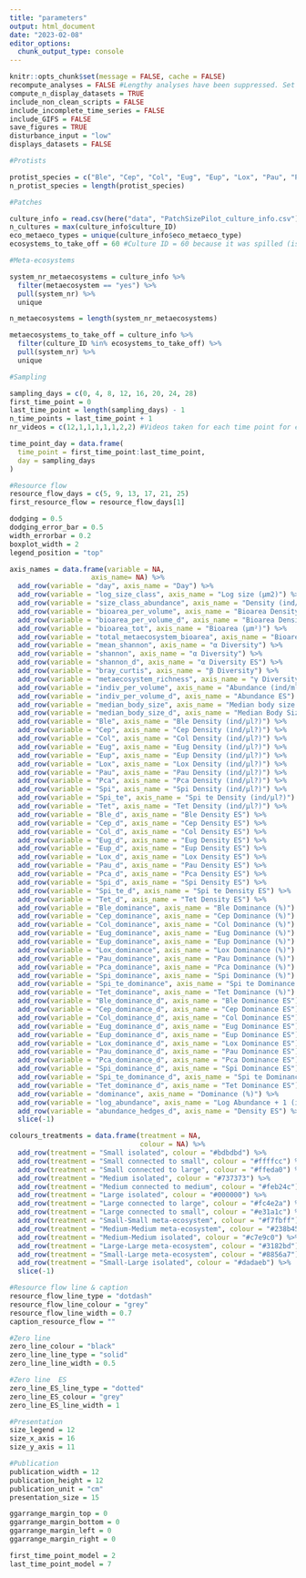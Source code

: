 ```yaml
---
title: "parameters"
output: html_document
date: "2023-02-08"
editor_options: 
  chunk_output_type: console
---
```


```r
knitr::opts_chunk$set(message = FALSE, cache = FALSE)
recompute_analyses = FALSE #Lengthy analyses have been suppressed. Set recompute_analyses = TRUE to redo them. 
compute_n_display_datasets = TRUE
include_non_clean_scripts = FALSE
include_incomplete_time_series = FALSE
include_GIFS = FALSE
save_figures = TRUE
disturbance_input = "low"
displays_datasets = FALSE
```

```r

#Protists

protist_species = c("Ble", "Cep", "Col", "Eug", "Eup", "Lox", "Pau", "Pca", "Spi", "Spi_te", "Tet")
n_protist_species = length(protist_species)

#Patches

culture_info = read.csv(here("data", "PatchSizePilot_culture_info.csv"), header = TRUE)
n_cultures = max(culture_info$culture_ID)
eco_metaeco_types = unique(culture_info$eco_metaeco_type)
ecosystems_to_take_off = 60 #Culture ID = 60 because it was spilled (isolated small patch, high disturbance, system nr = 40)

#Meta-ecosystems

system_nr_metaecosystems = culture_info %>%
  filter(metaecosystem == "yes") %>%
  pull(system_nr) %>%
  unique

n_metaecosystems = length(system_nr_metaecosystems)

metaecosystems_to_take_off = culture_info %>%
  filter(culture_ID %in% ecosystems_to_take_off) %>%
  pull(system_nr) %>%
  unique

#Sampling

sampling_days = c(0, 4, 8, 12, 16, 20, 24, 28)
first_time_point = 0
last_time_point = length(sampling_days) - 1
n_time_points = last_time_point + 1
nr_videos = c(12,1,1,1,1,1,2,2) #Videos taken for each time point for each culture. At t0 we took 12 videos of the large bottle from which we started the  cultures.

time_point_day = data.frame(
  time_point = first_time_point:last_time_point,
  day = sampling_days
)

#Resource flow
resource_flow_days = c(5, 9, 13, 17, 21, 25)
first_resource_flow = resource_flow_days[1]
```

```r
dodging = 0.5 
dodging_error_bar = 0.5
width_errorbar = 0.2
boxplot_width = 2
legend_position = "top"
```

```r
axis_names = data.frame(variable = NA,
                    axis_name= NA) %>%
  add_row(variable = "day", axis_name = "Day") %>%
  add_row(variable = "log_size_class", axis_name = "Log size (μm2)") %>%
  add_row(variable = "size_class_abundance", axis_name = "Density (ind/ml)") %>%
  add_row(variable = "bioarea_per_volume", axis_name = "Bioarea Density (µm²/ml)") %>%
  add_row(variable = "bioarea_per_volume_d", axis_name = "Bioarea Density ES") %>%
  add_row(variable = "bioarea_tot", axis_name = "Bioarea (µm²)") %>%
  add_row(variable = "total_metaecosystem_bioarea", axis_name = "Bioarea (µm²)") %>%
  add_row(variable = "mean_shannon", axis_name = "α Diversity") %>%
  add_row(variable = "shannon", axis_name = "α Diversity") %>%
  add_row(variable = "shannon_d", axis_name = "α Diversity ES") %>%
  add_row(variable = "bray_curtis", axis_name = "β Diversity") %>%
  add_row(variable = "metaecosystem_richness", axis_name = "γ Diversity") %>%
  add_row(variable = "indiv_per_volume", axis_name = "Abundance (ind/ml)") %>%
  add_row(variable = "indiv_per_volume_d", axis_name = "Abundance ES") %>%
  add_row(variable = "median_body_size", axis_name = "Median body size (µm²)") %>%
  add_row(variable = "median_body_size_d", axis_name = "Median Body Size ES") %>%
  add_row(variable = "Ble", axis_name = "Ble Density (ind/μl?)") %>%
  add_row(variable = "Cep", axis_name = "Cep Density (ind/μl?)") %>%
  add_row(variable = "Col", axis_name = "Col Density (ind/μl?)") %>%
  add_row(variable = "Eug", axis_name = "Eug Density (ind/μl?)") %>%
  add_row(variable = "Eup", axis_name = "Eup Density (ind/μl?)") %>%
  add_row(variable = "Lox", axis_name = "Lox Density (ind/μl?)") %>%
  add_row(variable = "Pau", axis_name = "Pau Density (ind/μl?)") %>%
  add_row(variable = "Pca", axis_name = "Pca Density (ind/μl?)") %>%
  add_row(variable = "Spi", axis_name = "Spi Density (ind/μl?)") %>%
  add_row(variable = "Spi_te", axis_name = "Spi te Density (ind/μl?)") %>%
  add_row(variable = "Tet", axis_name = "Tet Density (ind/μl?)") %>%
  add_row(variable = "Ble_d", axis_name = "Ble Density ES") %>%
  add_row(variable = "Cep_d", axis_name = "Cep Density ES") %>%
  add_row(variable = "Col_d", axis_name = "Col Density ES") %>%
  add_row(variable = "Eug_d", axis_name = "Eug Density ES") %>%
  add_row(variable = "Eup_d", axis_name = "Eup Density ES") %>%
  add_row(variable = "Lox_d", axis_name = "Lox Density ES") %>%
  add_row(variable = "Pau_d", axis_name = "Pau Density ES") %>%
  add_row(variable = "Pca_d", axis_name = "Pca Density ES") %>%
  add_row(variable = "Spi_d", axis_name = "Spi Density ES") %>%
  add_row(variable = "Spi_te_d", axis_name = "Spi te Density ES") %>%
  add_row(variable = "Tet_d", axis_name = "Tet Density ES") %>%
  add_row(variable = "Ble_dominance", axis_name = "Ble Dominance (%)") %>%
  add_row(variable = "Cep_dominance", axis_name = "Cep Dominance (%)") %>%
  add_row(variable = "Col_dominance", axis_name = "Col Dominance (%)") %>%
  add_row(variable = "Eug_dominance", axis_name = "Eug Dominance (%)") %>%
  add_row(variable = "Eup_dominance", axis_name = "Eup Dominance (%)") %>%
  add_row(variable = "Lox_dominance", axis_name = "Lox Dominance (%)") %>%
  add_row(variable = "Pau_dominance", axis_name = "Pau Dominance (%)") %>%
  add_row(variable = "Pca_dominance", axis_name = "Pca Dominance (%)") %>%
  add_row(variable = "Spi_dominance", axis_name = "Spi Dominance (%)") %>%
  add_row(variable = "Spi_te_dominance", axis_name = "Spi te Dominance (%)") %>%
  add_row(variable = "Tet_dominance", axis_name = "Tet Dominance (%)") %>%
  add_row(variable = "Ble_dominance_d", axis_name = "Ble Dominance ES") %>%
  add_row(variable = "Cep_dominance_d", axis_name = "Cep Dominance ES") %>%
  add_row(variable = "Col_dominance_d", axis_name = "Col Dominance ES") %>%
  add_row(variable = "Eug_dominance_d", axis_name = "Eug Dominance ES") %>%
  add_row(variable = "Eup_dominance_d", axis_name = "Eup Dominance ES") %>%
  add_row(variable = "Lox_dominance_d", axis_name = "Lox Dominance ES") %>%
  add_row(variable = "Pau_dominance_d", axis_name = "Pau Dominance ES") %>%
  add_row(variable = "Pca_dominance_d", axis_name = "Pca Dominance ES") %>%
  add_row(variable = "Spi_dominance_d", axis_name = "Spi Dominance ES") %>%
  add_row(variable = "Spi_te_dominance_d", axis_name = "Spi te Dominance ES") %>%
  add_row(variable = "Tet_dominance_d", axis_name = "Tet Dominance ES") %>%
  add_row(variable = "dominance", axis_name = "Dominance (%)") %>%
  add_row(variable = "log_abundance", axis_name = "Log Abundance + 1 (ind/μm²)") %>%
  add_row(variable = "abundance_hedges_d", axis_name = "Density ES") %>%
  slice(-1)
```

```r
colours_treatments = data.frame(treatment = NA,
                                colour = NA) %>%
  add_row(treatment = "Small isolated", colour = "#bdbdbd") %>%
  add_row(treatment = "Small connected to small", colour = "#ffffcc") %>%
  add_row(treatment = "Small connected to large", colour = "#ffeda0") %>%
  add_row(treatment = "Medium isolated", colour = "#737373") %>%
  add_row(treatment = "Medium connected to medium", colour = "#feb24c") %>%
  add_row(treatment = "Large isolated", colour = "#000000") %>%
  add_row(treatment = "Large connected to large", colour = "#fc4e2a") %>%
  add_row(treatment = "Large connected to small", colour = "#e31a1c") %>%
  add_row(treatment = "Small-Small meta-ecosystem", colour = "#f7fbff") %>%
  add_row(treatment = "Medium-Medium meta-ecosystem", colour = "#238b45") %>%
  add_row(treatment = "Medium-Medium isolated", colour = "#c7e9c0") %>%
  add_row(treatment = "Large-Large meta-ecosystem", colour = "#3182bd") %>%
  add_row(treatment = "Small-Large meta-ecosystem", colour = "#8856a7") %>%
  add_row(treatment = "Small-Large isolated", colour = "#dadaeb") %>%
  slice(-1)
```

```r
#Resource flow line & caption
resource_flow_line_type = "dotdash"
resource_flow_line_colour = "grey"
resource_flow_line_width = 0.7
caption_resource_flow = ""

#Zero line  
zero_line_colour = "black"
zero_line_line_type = "solid"
zero_line_line_width = 0.5

#Zero line  ES
zero_line_ES_line_type = "dotted"
zero_line_ES_colour = "grey"
zero_line_ES_line_width = 1

```

```r
#Presentation
size_legend = 12
size_x_axis = 16
size_y_axis = 11

#Publication 
publication_width = 12
publication_height = 12
publication_unit = "cm"
presentation_size = 15

ggarrange_margin_top = 0
ggarrange_margin_bottom = 0
ggarrange_margin_left = 0
ggarrange_margin_right = 0
```

```r
first_time_point_model = 2
last_time_point_model = 7
```
